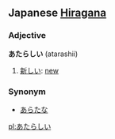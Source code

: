 == Japanese [[Hiragana]] ==
===Adjective===
'''あたらしい''' (atarashii)

# [[新しい]]: [[new]]

===Synonym===
*[[あらたな]]

[[pl:あたらしい]]